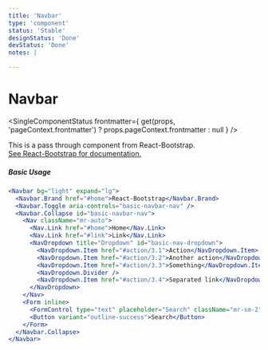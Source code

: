```yaml
---
title: 'Navbar'
type: 'component'
status: 'Stable'
designStatus: 'Done'
devStatus: 'Done'
notes: |

---
```



# Navbar

<SingleComponentStatus
  frontmatter={
    get(props, 'pageContext.frontmatter') ? props.pageContext.frontmatter : null
  }
/>

<p style={{ fontSize: '1.5em' }}>
  This is a pass through component from React-Bootstrap.<br/>
  <a href="https://react-bootstrap.github.io/components/navbar/" target="_blank" rel="noopener noreferrer">
    See React-Bootstrap for documentation.
  </a>
</p>

##### Basic Usage

```jsx live=true
<Navbar bg="light" expand="lg">
  <Navbar.Brand href="#home">React-Bootstrap</Navbar.Brand>
  <Navbar.Toggle aria-controls="basic-navbar-nav" />
  <Navbar.Collapse id="basic-navbar-nav">
    <Nav className="mr-auto">
      <Nav.Link href="#home">Home</Nav.Link>
      <Nav.Link href="#link">Link</Nav.Link>
      <NavDropdown title="Dropdown" id="basic-nav-dropdown">
        <NavDropdown.Item href="#action/3.1">Action</NavDropdown.Item>
        <NavDropdown.Item href="#action/3.2">Another action</NavDropdown.Item>
        <NavDropdown.Item href="#action/3.3">Something</NavDropdown.Item>
        <NavDropdown.Divider />
        <NavDropdown.Item href="#action/3.4">Separated link</NavDropdown.Item>
      </NavDropdown>
    </Nav>
    <Form inline>
      <FormControl type="text" placeholder="Search" className="mr-sm-2" />
      <Button variant="outline-success">Search</Button>
    </Form>
  </Navbar.Collapse>
</Navbar>
```
